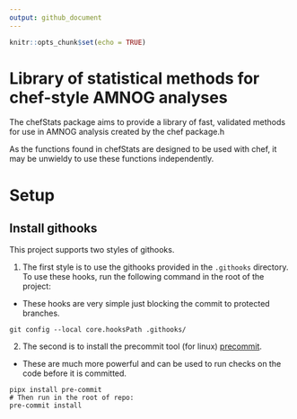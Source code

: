 ```yaml
---
output: github_document
---
```


<!-- README.md is generated from README.Rmd. Please edit that file -->

```r
knitr::opts_chunk$set(echo = TRUE)
```

# Library of statistical methods for chef-style AMNOG analyses


The chefStats package aims to provide a library of fast, validated methods for use in AMNOG analysis created by the chef package.h

As the functions found in chefStats are designed to be used with chef, it may be unwieldy to use these functions independently. 


# Setup

## Install githooks

This project supports two styles of githooks.

1.  The first style is to use the githooks provided in the `.githooks` directory. To use these hooks, run the following command in the root of the project:
  - These hooks are very simple just blocking the commit to protected branches.
```
git config --local core.hooksPath .githooks/
```

2. The second is to install the precommit tool (for linux) [precommit](https://pre-commit.com/). 
  - These are much more powerful and can be used to run checks on the code before it is committed.
```
pipx install pre-commit
# Then run in the root of repo:
pre-commit install
```
